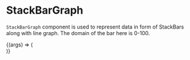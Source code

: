 
<Meta title="Lab/StackBarGraph" component={StackBar} />

# StackBarGraph

`StackBarGraph` component is used to represent data
in form of StackBars along with line graph. The domain
of the bar here is 0-100.

<Canvas>
  <Story
    name="Default"
    args={{
      barSeries: barData,
      unit: "%",
      yLabel: "Chaos",
      yLabelOffset: 35,
      handleBarClick: testHandleBarClick,
      defaultSelectedBar: 100,
    }}
  >
    {(args) => (
      <div style={{ width: "60rem", height: "25rem" }}>
        <StackBar {...args} />
      </div>
    )}
  </Story>
</Canvas>

<ArgsTable of={StackBar} />
